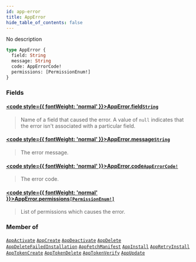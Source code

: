 ```yaml
---
id: app-error
title: AppError
hide_table_of_contents: false
---
```








No description

```graphql
type AppError {
  field: String
  message: String
  code: AppErrorCode!
  permissions: [PermissionEnum!]
}
```


### Fields

#### [<code style={{ fontWeight: 'normal' }}>AppError.<b>field</b></code>](#)<Bullet />[`String`](../../../developer/api-reference/scalars/string) <Badge class="secondary" text="scalar"/>
> Name of a field that caused the error. A value of `null` indicates that the error isn't associated with a particular field.
> 

#### [<code style={{ fontWeight: 'normal' }}>AppError.<b>message</b></code>](#)<Bullet />[`String`](../../../developer/api-reference/scalars/string) <Badge class="secondary" text="scalar"/>
> The error message.
> 

#### [<code style={{ fontWeight: 'normal' }}>AppError.<b>code</b></code>](#)<Bullet />[`AppErrorCode!`](../../../developer/api-reference/enums/app-error-code) <Badge class="secondary" text="non-null"/> <Badge class="secondary" text="enum"/>
> The error code.
> 

#### [<code style={{ fontWeight: 'normal' }}>AppError.<b>permissions</b></code>](#)<Bullet />[`[PermissionEnum!]`](../../../developer/api-reference/enums/permission-enum) <Badge class="secondary" text="list"/> <Badge class="secondary" text="enum"/>
> List of permissions which causes the error.
> 



### Member of

[`AppActivate`](../../../developer/api-reference/objects/app-activate)  <Badge class="secondary" text="object"/><Bullet />[`AppCreate`](../../../developer/api-reference/objects/app-create)  <Badge class="secondary" text="object"/><Bullet />[`AppDeactivate`](../../../developer/api-reference/objects/app-deactivate)  <Badge class="secondary" text="object"/><Bullet />[`AppDelete`](../../../developer/api-reference/objects/app-delete)  <Badge class="secondary" text="object"/><Bullet />[`AppDeleteFailedInstallation`](../../../developer/api-reference/objects/app-delete-failed-installation)  <Badge class="secondary" text="object"/><Bullet />[`AppFetchManifest`](../../../developer/api-reference/objects/app-fetch-manifest)  <Badge class="secondary" text="object"/><Bullet />[`AppInstall`](../../../developer/api-reference/objects/app-install)  <Badge class="secondary" text="object"/><Bullet />[`AppRetryInstall`](../../../developer/api-reference/objects/app-retry-install)  <Badge class="secondary" text="object"/><Bullet />[`AppTokenCreate`](../../../developer/api-reference/objects/app-token-create)  <Badge class="secondary" text="object"/><Bullet />[`AppTokenDelete`](../../../developer/api-reference/objects/app-token-delete)  <Badge class="secondary" text="object"/><Bullet />[`AppTokenVerify`](../../../developer/api-reference/objects/app-token-verify)  <Badge class="secondary" text="object"/><Bullet />[`AppUpdate`](../../../developer/api-reference/objects/app-update)  <Badge class="secondary" text="object"/>



